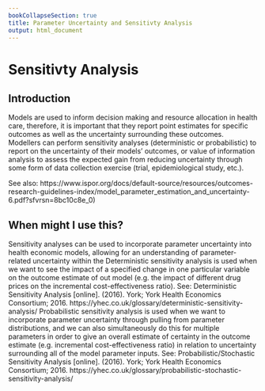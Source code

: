```yaml
---
bookCollapseSection: true
title: Parameter Uncertainty and Sensitivty Analysis
output: html_document
---
```

# Sensitivty Analysis 

## Introduction
Models are used to inform decision making and resource allocation in health care, therefore, it is important that they report point estimates for specific outcomes as well as the uncertainty surrounding these outcomes. Modellers can perform sensitivity analyses (deterministic or probabilistic) to report on the uncertainty of their models’ outcomes, or value of information analysis to assess the expected gain from reducing uncertainty through some form of data collection exercise (trial, epidemiological study, etc.). 

See also: https://www.ispor.org/docs/default-source/resources/outcomes-research-guidelines-index/model_parameter_estimation_and_uncertainty-6.pdf?sfvrsn=8bc10c8e_0) 

## When might I use this?
Sensitivity analyses can be used to incorporate parameter uncertainty into health economic models, allowing for an understanding of parameter-related uncertainty within the 
Deterministic sensitivity analysis is used when we want to see the impact of a specified change in one particular variable on the outcome estimate of out model (e.g. the impact of different drug prices on the incremental cost-effectiveness ratio). See: Deterministic Sensitivity Analysis [online]. (2016). York; York Health Economics Consortium; 2016. https://yhec.co.uk/glossary/deterministic-sensitivity-analysis/ 
Probabilistic sensitivity analysis is used when we want to incorporate parameter uncertainty through pulling from parameter distributions, and we can also simultaneously  do this for multiple parameters in order to give an overall estimate of certainty in the outcome estimate (e.g. incremental cost-effectiveness ratio) in relation to uncertainty surrounding all of the model parameter inputs. See: Probabilistic/Stochastic Sensitivity Analysis [online]. (2016). York; York Health Economics Consortium; 2016. https://yhec.co.uk/glossary/probabilistic-stochastic-sensitivity-analysis/ 

